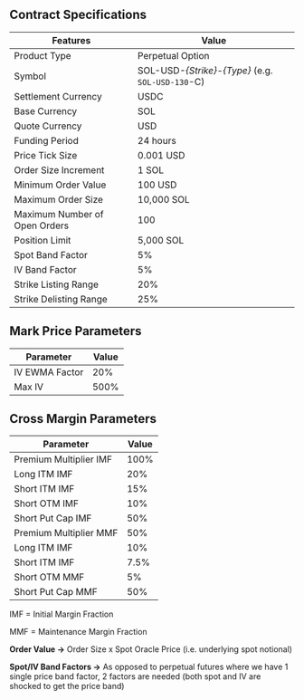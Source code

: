 ## Contract Specifications

| Features                      | Value                                              |
| ----------------------------- | -------------------------------------------------- |
| Product Type                  | Perpetual Option                                   |
| Symbol                        | SOL-USD-_{Strike}_-_{Type}_ (e.g. `SOL-USD-130`-C) |
| Settlement Currency           | USDC                                               |
| Base Currency                 | SOL                                                |
| Quote Currency                | USD                                                |
| Funding Period                | 24 hours                                           |
| Price Tick Size               | 0.001 USD                                          |
| Order Size Increment          | 1 SOL                                              |
| Minimum Order Value           | 100 USD                                            |
| Maximum Order Size            | 10,000 SOL                                         |
| Maximum Number of Open Orders | 100                                                |
| Position Limit                | 5,000 SOL                                          |
| Spot Band Factor              | 5%                                                 |
| IV Band Factor                | 5%                                                 |
| Strike Listing Range          | 20%                                                |
| Strike Delisting Range        | 25%                                                |

## Mark Price Parameters

| Parameter      | Value |
| -------------- | ----- |
| IV EWMA Factor | 20%   |
| Max IV         | 500%  |

## Cross Margin Parameters

| Parameter              | Value |
| ---------------------- | ----- |
| Premium Multiplier IMF | 100%  |
| Long ITM IMF           | 20%   |
| Short ITM IMF          | 15%   |
| Short OTM IMF          | 10%   |
| Short Put Cap IMF      | 50%   |
| Premium Multiplier MMF | 50%   |
| Long ITM IMF           | 10%   |
| Short ITM IMF          | 7.5%  |
| Short OTM MMF          | 5%    |
| Short Put Cap MMF      | 50%   |

IMF = Initial Margin Fraction

MMF = Maintenance Margin Fraction

**Order Value →** Order Size x Spot Oracle Price (i.e. underlying spot notional)

**Spot/IV Band Factors →** As opposed to perpetual futures where we have 1 single price band factor, 2 factors are needed (both spot and IV are shocked to get the price band)

